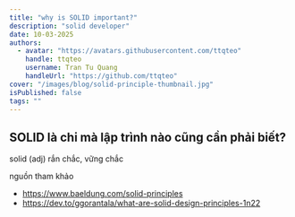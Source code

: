 ```yaml
---
title: "why is SOLID important?"
description: "solid developer"
date: 10-03-2025
authors:
  - avatar: "https://avatars.githubusercontent.com/ttqteo"
    handle: ttqteo
    username: Tran Tu Quang
    handleUrl: "https://github.com/ttqteo"
cover: "/images/blog/solid-principle-thumbnail.jpg"
isPublished: false
tags: ""
---
```


## SOLID là chi mà lập trình nào cũng cần phải biết?

<Note type="note" title="definition">
solid (adj) rắn chắc, vững chắc
</Note>

nguồn tham khảo
- https://www.baeldung.com/solid-principles
- https://dev.to/ggorantala/what-are-solid-design-principles-1n22
